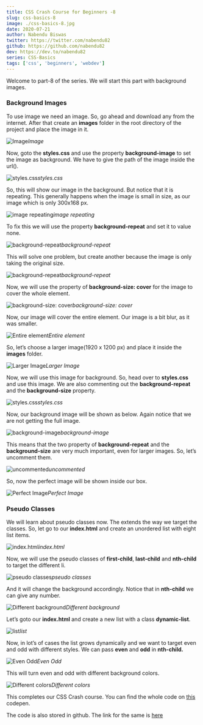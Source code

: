 ```yaml
---
title: CSS Crash Course for Beginners -8
slug: css-basics-8
image: ./css-basics-8.jpg
date: 2020-07-21
author: Nabendu Biswas
twitter: https://twitter.com/nabendu82
github: https://github.com/nabendu82
dev: https://dev.to/nabendu82
series: CSS-Basics
tags: ['css', 'beginners', 'webdev']
---
```


Welcome to part-8 of the series. We will start this part with background images.

### Background Images

To use image we need an image. So, go ahead and download any from the internet. After that create an **images** folder in the root directory of the project and place the image in it.

![Image](https://ik.imagekit.io/thewebdev/CSS_Basics/8/1_OnMviqWoH.png)*Image*

Now, goto the **styles.css** and use the property **background-image** to set the image as background. We have to give the path of the image inside the url().

![styles.css](https://ik.imagekit.io/thewebdev/CSS_Basics/8/2_u-srsoBDJ.png)*styles.css*

So, this will show our image in the background. But notice that it is repeating. This generally happens when the image is small in size, as our image which is only 300x168 px.

![image repeating](https://ik.imagekit.io/thewebdev/CSS_Basics/8/3_TWBCdNxB1e.png)*image repeating*

To fix this we will use the property **background-repeat** and set it to value none.

![background-repeat](https://ik.imagekit.io/thewebdev/CSS_Basics/8/4_cvr52AyEFV.png)*background-repeat*

This will solve one problem, but create another because the image is only taking the original size.

![background-repeat](https://ik.imagekit.io/thewebdev/CSS_Basics/8/5_u_HNk7IFF.png)*background-repeat*

Now, we will use the property of **background-size: cover** for the image to cover the whole element.

![background-size: cover](https://ik.imagekit.io/thewebdev/CSS_Basics/8/6_ewpd9UKTMK.png)*background-size: cover*

Now, our image will cover the entire element. Our image is a bit blur, as it was smaller.

![Entire element](https://ik.imagekit.io/thewebdev/CSS_Basics/8/7_T-GJntT09g.png)*Entire element*

So, let’s choose a larger image(1920 x 1200 px) and place it inside the **images** folder.

![Larger Image](https://ik.imagekit.io/thewebdev/CSS_Basics/8/8_idpFApSaGE.png)*Larger Image*

Now, we will use this image for background. So, head over to **styles.css** and use this image. We are also commenting out the **background-repeat** and the **background-size** property.

![styles.css](https://ik.imagekit.io/thewebdev/CSS_Basics/8/9_Hm3W2qd18k.png)*styles.css*

Now, our background image will be shown as below. Again notice that we are not getting the full image.

![background-image](https://ik.imagekit.io/thewebdev/CSS_Basics/8/10_0LlqPWpsrg.png)*background-image*

This means that the two property of **background-repeat** and the **background-size** are very much important, even for larger images. So, let’s uncomment them.

![uncommented](https://ik.imagekit.io/thewebdev/CSS_Basics/8/11_9Ita8UqTvd.png)*uncommented*

So, now the perfect image will be shown inside our box.

![Perfect Image](https://ik.imagekit.io/thewebdev/CSS_Basics/8/12_79ORyxKb2.png)*Perfect Image*

### Pseudo Classes

We will learn about pseudo classes now. The extends the way we target the classes. So, let go to our **index.html** and create an unordered list with eight list items.

![index.html](https://ik.imagekit.io/thewebdev/CSS_Basics/8/13_Oujww9iM2H.png)*index.html*

Now, we will use the pseudo classes of **first-child**, **last-child** and **nth-child** to target the different li.

![pseudo classes](https://ik.imagekit.io/thewebdev/CSS_Basics/8/14_7ot55XMdsZ.png)*pseudo classes*

And it will change the background accordingly. Notice that in **nth-child** we can give any number.

![Different background](https://ik.imagekit.io/thewebdev/CSS_Basics/8/15_kF7IMR8NXk.png)*Different background*

Let’s goto our **index.html** and create a new list with a class **dynamic-list**.

![list](https://ik.imagekit.io/thewebdev/CSS_Basics/8/16_-N0YzvYg9.png)*list*

Now, in lot’s of cases the list grows dynamically and we want to target even and odd with different styles. We can pass **even** and **odd** in **nth-child.**

![Even Odd](https://ik.imagekit.io/thewebdev/CSS_Basics/8/17_iGwQpGv1xH.png)*Even Odd*

This will turn even and odd with different background colors.

![Different colors](https://ik.imagekit.io/thewebdev/CSS_Basics/8/18_gFb5BdabO.png)*Different colors*

This completes our CSS Crash course. You can find the whole code on [this](https://codepen.io/nabendu82/pen/BajGBja) codepen.

The code is also stored in github. The link for the same is [here](https://github.com/nabendu82/CSS-Basics)
